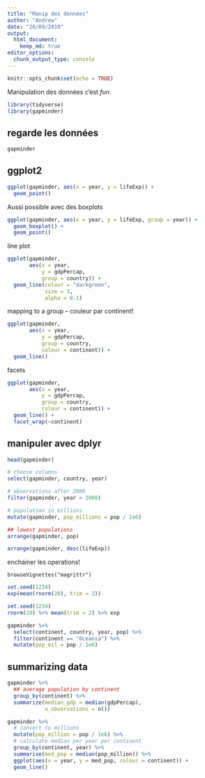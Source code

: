 ```yaml
---
title: "Manip des données"
author: "Andrew"
date: "26/09/2019"
output:
  html_document: 
    keep_md: true
editor_options: 
  chunk_output_type: console
---
```


```r
knitr::opts_chunk$set(echo = TRUE)
```

Manipulation des données c'est _fun_.

```r
library(tidyverse)
library(gapminder)
```

## regarde les données

```r
gapminder
```

## ggplot2

```r
ggplot(gapminder, aes(x = year, y = lifeExp)) + 
  geom_point()
```

Aussi possible avec des boxplots

```r
ggplot(gapminder, aes(x = year, y = lifeExp, group = year)) + 
  geom_boxplot() + 
  geom_point()
```

line plot

```r
ggplot(gapminder,
       aes(x = year,
           y = gdpPercap,
           group = country)) + 
  geom_line(colour = "darkgreen",
            size = 3,
            alpha = 0.1)
```

mapping to a group -- couleur par continent!

```r
ggplot(gapminder,
       aes(x = year,
           y = gdpPercap,
           group = country,
           colour = continent)) + 
  geom_line()
```

facets

```r
ggplot(gapminder,
       aes(x = year,
           y = gdpPercap,
           group = country,
           colour = continent)) + 
  geom_line() + 
  facet_wrap(~continent)
```

## manipuler avec dplyr

```r
head(gapminder)

# choose columns
select(gapminder, country, year)

# observations after 2000
filter(gapminder, year > 2000)

# population in millions
mutate(gapminder, pop_millions = pop / 1e6)

## lowest populations
arrange(gapminder, pop)

arrange(gapminder, desc(lifeExp))
```

enchainer les operations!

`browseVignettes("magrittr")`

```r
set.seed(1234)
exp(mean(rnorm(20), trim = 2))

set.seed(1234)
rnorm(20) %>% mean(trim = 2) %>% exp

```

```r
gapminder %>% 
  select(continent, country, year, pop) %>% 
  filter(continent == "Oceania") %>% 
  mutate(pop_mil = pop / 1e6)
```

## summarizing data

```r
gapminder %>% 
  ## average population by continent
  group_by(continent) %>% 
  summarize(median_gdp = median(gdpPercap),
            n_observations = n())
```

```r
gapminder %>% 
  # convert to millions
  mutate(pop_million = pop / 1e6) %>% 
  # calculate median per year per continent
  group_by(continent, year) %>% 
  summarise(med_pop = median(pop_million)) %>% 
  ggplot(aes(x = year, y = med_pop, colour = continent)) + 
  geom_line()
```

